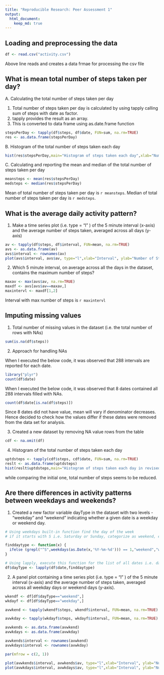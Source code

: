 ```yaml
---
title: "Reproducible Research: Peer Assessment 1"
output: 
  html_document:
    keep_md: true
---
```



## Loading and preprocessing the data

```r
df <- read.csv("activity.csv")
```

Above line reads and creates a data frmae for processing the csv file

## What is mean total number of steps taken per day?

A. Calculating the total number of steps taken per day

1) Total number of steps taken per day is calculated by using tapply calling sum of steps with date as factor.
2) tapply provides the result as an array.
3) This is converted to data frame using as.date.frame function

```r
stepsPerDay <- tapply(df$steps, df$date, FUN=sum, na.rm=TRUE)
res <- as.data.frame(stepsPerDay)
```

B. Histogram of the total number of steps taken each day

```r
hist(res$stepsPerDay,main="Histogram of steps taken each day",xlab="Number of Steps")
```

C. Calculating and reporting the mean and median of the total number of steps taken per day

```r
meansteps <- mean(res$stepsPerDay)
medsteps <- median(res$stepsPerDay)
```

Mean of total number of steps taken per day is `r meansteps`.
Median of total number of steps taken per day is `r medsteps`.

## What is the average daily activity pattern?

1. Make a time series plot (i.e. type = "l" ) of the 5 minute interval (x-axis) and the average number of steps taken, averaged across all days (y-axis)

```r
av <- tapply(df$steps, df$interval, FUN=mean, na.rm=TRUE)
avs <- as.data.frame(av)
avs$interval <- rownames(av)
plot(avs$interval, avs$av, type="l",xlab="Interval", ylab="Number of Steps")
```

2. Which 5 minute interval, on average across all the days in the dataset, contains the maximum number of steps?

```r
maxav <- max(avs$av, na.rm=TRUE)
maxdf <- avs[avs$av==maxav,]
maxintervl <- maxdf[1,2]
```

Interval with max number of steps is `r maxintervl`

## Imputing missing values

1. Total number of missing values in the dataset (i.e. the total number of rows with NAs)

```r
sum(is.na(df$steps))
```

2. Approach for handling NAs

When I executed the below code, it was observed that 288 intervals are reported for each date.

```r
library("plyr")
count(df$date)
```

When I executed the below code, it was observed that 8 dates contained all 288 intervals filled with NAs.

```r
count(df$date[is.na(df$steps)])
```

Since 8 dates did not have value, mean will vary if denominator decreases. Hence decided to check how the values differ if these dates were removed from the data set for analysis.

3. Created a new dataset by removing NA value rows from the table

```r
cdf <- na.omit(df)
```

4. Histogram of the total number of steps taken each day

```r
uptdsteps <- tapply(cdf$steps, cdf$date, FUN=sum, na.rm=TRUE)
reslt <- as.data.frame(uptdsteps)
hist(reslt$uptdsteps,main="Histogram of steps taken each day in revised data set",xlab="Number of Steps")
```

while comparing the initial one, total number of steps seems to be reduced.

## Are there differences in activity patterns between weekdays and weekends?

1. Created a new factor variable dayType in the dataset with two levels - "weekday" and "weekend" indicating whether a given date is a weekday or weekend day.

```r
# Using weekdays built-in function find the day of the week
# if it starts with S i.e. Saturday or Sunday, categorize as weekend, else weekday

finddaytype <- function(x) {
  ifelse (grepl("^S",weekdays(as.Date(x,'%Y-%m-%d'))) == 1,"weekend","weekday")
}

# Using lapply, execute this function for the list of all dates i.e. date column in the data frame
df$dayType <- lapply(df$date,finddaytype)

```


2. A panel plot containing a time series plot (i.e. type = "l" ) of the 5 minute interval (x-axis) and the average number of steps taken, averaged across all weekday days or weekend days (y-axis).

```r
wkendf <- df[df$dayType=="weekend",]
wkdayf <- df[df$dayType=="weekday",]

avwkend <- tapply(wkendf$steps, wkendf$interval, FUN=mean, na.rm=TRUE)

avwkday <- tapply(wkdayf$steps, wkdayf$interval, FUN=mean, na.rm=TRUE)

avwkends <- as.data.frame(avwkend)
avwkdays <- as.data.frame(avwkday)

avwkends$interval <- rownames(avwkend)
avwkdays$interval <- rownames(avwkday)

par(mfrow = c(2, 1))

plot(avwkends$interval, avwkends$av, type="l",xlab="Interval", ylab="Number of Steps")
plot(avwkdays$interval, avwkdays$av, type="l",xlab="Interval", ylab="Number of Steps")


```

